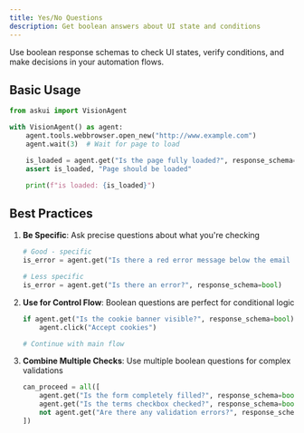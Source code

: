 ```yaml
---
title: Yes/No Questions
description: Get boolean answers about UI state and conditions
---
```


Use boolean response schemas to check UI states, verify conditions, and make decisions in your automation flows.

## Basic Usage

```python
from askui import VisionAgent

with VisionAgent() as agent:
    agent.tools.webbrowser.open_new("http://www.example.com")
    agent.wait(3)  # Wait for page to load

    is_loaded = agent.get("Is the page fully loaded?", response_schema=bool)
    assert is_loaded, "Page should be loaded"

    print(f"is loaded: {is_loaded}")
```

## Best Practices

1. **Be Specific**: Ask precise questions about what you're checking
   ```python
   # Good - specific
   is_error = agent.get("Is there a red error message below the email field?", response_schema=bool)
   
   # Less specific
   is_error = agent.get("Is there an error?", response_schema=bool)
   ```

2. **Use for Control Flow**: Boolean questions are perfect for conditional logic
   ```python
   if agent.get("Is the cookie banner visible?", response_schema=bool):
       agent.click("Accept cookies")
   
   # Continue with main flow
   ```

3. **Combine Multiple Checks**: Use multiple boolean questions for complex validations
   ```python
   can_proceed = all([
       agent.get("Is the form completely filled?", response_schema=bool),
       agent.get("Is the terms checkbox checked?", response_schema=bool),
       not agent.get("Are there any validation errors?", response_schema=bool)
   ])
   ```
